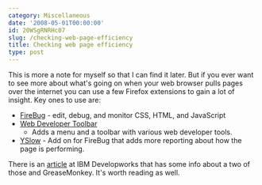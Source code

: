 ```yaml
---
category: Miscellaneous
date: '2008-05-01T00:00:00'
id: 20WSgRNRHc07
slug: /checking-web-page-efficiency
title: Checking web page efficiency
type: post
---
```


This is more a note for myself so that I can find it later. But if
you ever want to see more about what's going on when your web
browser pulls pages over the internet you can use a few Firefox
extensions to gain a lot of insight. Key ones to use are:
-   [FireBug](http://www.getfirebug.com/) - edit, debug, and
    monitor CSS, HTML, and JavaScript
-   [Web Developer Toolbar](https://addons.mozilla.org/en-US/firefox/addon/60)
    - Adds a menu and a toolbar with various web developer tools.
-   [YSlow](http://developer.yahoo.com/yslow/) - Add on for FireBug
    that adds more reporting about how the page is performing.

There is an
[article](http://www.ibm.com/developerworks/web/library/wa-jstools/)
at IBM Developworks that has some info about a two of those and
GreaseMonkey. It's worth reading as well.